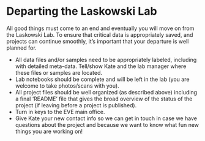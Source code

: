 # Departing the Laskowski Lab {#farewell}

All good things must come to an end and eventually you will move on from the Laskowski Lab. To ensure that critical data is appropriately saved, and projects can continue smoothly, it’s important that your departure is well planned for.

* All data files and/or samples need to be appropriately labeled, including with detailed meta-data. Tell/show Kate and the lab manager where these files or samples are located.
* Lab notebooks should be complete and will be left in the lab (you are welcome to take photos/scans with you).
* All project files should be well organized (as described above) including a final ‘README’ file that gives the broad overview of the status of the project (if leaving before a project is published).
* Turn in keys to the EVE main office.
* Give Kate your new contact info so we can get in touch in case we have questions about the project and because we want to know what fun new things you are working on!
